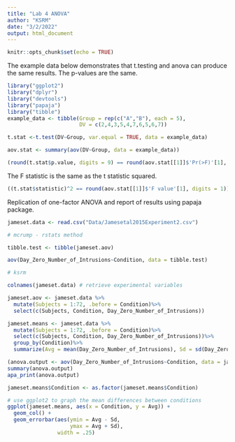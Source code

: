 ```yaml
---
title: "Lab 4 ANOVA"
author: "KSRM"
date: "3/2/2022"
output: html_document
---
```


```r
knitr::opts_chunk$set(echo = TRUE)
```

The example data below demonstrates that t.testing and anova can produce the same results. The p-values are the same. 
```r
library("ggplot2")
library("dplyr")
library("devtools")
library("papaja")
library("tibble")
example_data <- tibble(Group = rep(c("A","B"), each = 5),
                       DV = c(2,4,3,5,4,7,6,5,6,7))

t.stat <-t.test(DV~Group, var.equal = TRUE, data = example_data)

aov.stat <- summary(aov(DV~Group, data = example_data))

(round(t.stat$p.value, digits = 9) == round(aov.stat[[1]]$'Pr(>F)'[1], digits = 9))
```

The F statistic is the same as the t statistic squared. 

```r
((t.stat$statistic)^2 == round(aov.stat[[1]]$'F value'[1], digits = 1))
```


Replication of one-factor ANOVA and report of results using papaja package.
```r
jameset.data <- read.csv("Data/Jamesetal2015Experiment2.csv")

# mcrump - rstats method

tibble.test <- tibble(jameset.aov)

aov(Day_Zero_Number_of_Intrusions~Condition, data = tibble.test)

# ksrm

colnames(jameset.data) # retrieve experimental variables

jameset.aov <- jameset.data %>%
  mutate(Subjects = 1:72, .before = Condition)%>%
  select(c(Subjects, Condition, Day_Zero_Number_of_Intrusions))

jameset.means <- jameset.data %>%
  mutate(Subjects = 1:72, .before = Condition)%>%
  select(c(Subjects, Condition, Day_Zero_Number_of_Intrusions))%>%
  group_by(Condition)%>%
  summarize(Avg = mean(Day_Zero_Number_of_Intrusions), Sd = sd(Day_Zero_Number_of_Intrusions))

(anova.output <- aov(Day_Zero_Number_of_Intrusions~Condition, data = jameset.aov))
summary(anova.output)
apa_print(anova.output)

jameset.means$Condition <- as.factor(jameset.means$Condition)

# use ggplot2 to graph the mean differences between conditions
ggplot(jameset.means, aes(x = Condition, y = Avg)) +
  geom_col() +
  geom_errorbar(aes(ymin = Avg - Sd,
                    ymax = Avg + Sd),
                width = .25) 
```

